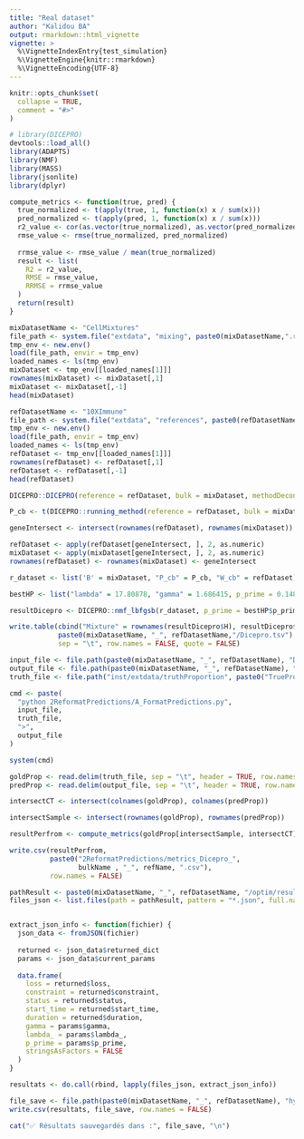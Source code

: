 ```yaml
---
title: "Real dataset"
author: "Kalidou BA"
output: rmarkdown::html_vignette
vignette: >
  %\VignetteIndexEntry{test_simulation}
  %\VignetteEngine{knitr::rmarkdown}
  %\VignetteEncoding{UTF-8}
---
```


```r
knitr::opts_chunk$set(
  collapse = TRUE,
  comment = "#>"
)
```


```r
# library(DICEPRO)
devtools::load_all()
library(ADAPTS)
library(NMF)
library(MASS)
library(jsonlite)
library(dplyr)
```


```r
compute_metrics <- function(true, pred) {
  true_normalized <- t(apply(true, 1, function(x) x / sum(x)))
  pred_normalized <- t(apply(pred, 1, function(x) x / sum(x)))
  r2_value <- cor(as.vector(true_normalized), as.vector(pred_normalized))^2
  rmse_value <- rmse(true_normalized, pred_normalized)
  
  rrmse_value <- rmse_value / mean(true_normalized)
  result <- list(
    R2 = r2_value,
    RMSE = rmse_value,
    RRMSE = rrmse_value
  )
  return(result)
}
```


```r
mixDatasetName <- "CellMixtures"
file_path <- system.file("extdata", "mixing", paste0(mixDatasetName,".rda"), package = "DICEPRO")
tmp_env <- new.env()
load(file_path, envir = tmp_env)
loaded_names <- ls(tmp_env)
mixDataset <- tmp_env[[loaded_names[1]]]
rownames(mixDataset) <- mixDataset[,1]
mixDataset <- mixDataset[,-1]
head(mixDataset)
```

```r
refDatasetName <- "10XImmune"
file_path <- system.file("extdata", "references", paste0(refDatasetName,".rda"), package = "DICEPRO")
tmp_env <- new.env()
load(file_path, envir = tmp_env)
loaded_names <- ls(tmp_env)
refDataset <- tmp_env[[loaded_names[1]]]
rownames(refDataset) <- refDataset[,1]
refDataset <- refDataset[,-1]
head(refDataset)
```

 
```r
DICEPRO::DICEPRO(reference = refDataset, bulk = mixDataset, methodDeconv = "DCQ", refName = "10XImmune", bulkName = "CellMixtures", hp_max_evals = 5)
```


```r
P_cb <- t(DICEPRO::running_method(reference = refDataset, bulk = mixDataset, methodDeconv = "DCQ"))

geneIntersect <- intersect(rownames(refDataset), rownames(mixDataset))

refDataset <- apply(refDataset[geneIntersect, ], 2, as.numeric)
mixDataset <- apply(mixDataset[geneIntersect, ], 2, as.numeric)
rownames(refDataset) <- rownames(mixDataset) <- geneIntersect

r_dataset <- list('B' = mixDataset, "P_cb" = P_cb, "W_cb" = refDataset)

bestHP <- list("lambda" = 17.80878, "gamma" = 1.686415, p_prime = 0.1483778)

resultDicepro <- DICEPRO::nmf_lbfgsb(r_dataset, p_prime = bestHP$p_prime, lambda_ = bestHP$lambda, gamma_par = bestHP$gamma) 

write.table(cbind("Mixture" = rownames(resultDicepro$H), resultDicepro$H), 
            paste0(mixDatasetName, "_", refDatasetName,"/Dicepro.tsv"), 
            sep = "\t", row.names = FALSE, quote = FALSE)
```


```r
input_file <- file.path(paste0(mixDatasetName, "_", refDatasetName), "Dicepro.tsv")
output_file <- file.path(paste0(mixDatasetName, "_", refDatasetName), "diceproReformattedPredictions.tsv")
truth_file <- file.path("inst/extdata/truthProportion", paste0("TrueProps", mixDatasetName, ".tsv"))

cmd <- paste(
  "python 2ReformatPredictions/A_FormatPredictions.py",
  input_file,
  truth_file,
  ">",
  output_file
)

system(cmd)
```


```r
goldProp <- read.delim(truth_file, sep = "\t", header = TRUE, row.names = 1, stringsAsFactors = FALSE)
predProp <- read.delim(output_file, sep = "\t", header = TRUE, row.names = 1, stringsAsFactors = FALSE)

intersectCT <- intersect(colnames(goldProp), colnames(predProp))

intersectSample <- intersect(rownames(goldProp), rownames(predProp))

resultPerfrom <- compute_metrics(goldProp[intersectSample, intersectCT], predProp[intersectSample, intersectCT])

write.csv(resultPerfrom, 
          paste0("2ReformatPredictions/metrics_Dicepro_", 
                 bulkName , "_", refName, ".csv"), 
          row.names = FALSE)
```


```r
pathResult <- paste0(mixDatasetName, "_", refDatasetName, "/optim/results")
files_json <- list.files(path = pathResult, pattern = "*.json", full.names = TRUE)


extract_json_info <- function(fichier) {
  json_data <- fromJSON(fichier)
  
  returned <- json_data$returned_dict
  params <- json_data$current_params
  
  data.frame(
    loss = returned$loss,
    constraint = returned$constraint,
    status = returned$status,
    start_time = returned$start_time,
    duration = returned$duration,
    gamma = params$gamma,
    lambda_ = params$lambda_,
    p_prime = params$p_prime,
    stringsAsFactors = FALSE
  )
}

resultats <- do.call(rbind, lapply(files_json, extract_json_info))

file_save <- file.path(paste0(mixDatasetName, "_", refDatasetName), "hyperopt_resultats.csv")
write.csv(resultats, file_save, row.names = FALSE)

cat("✅ Résultats sauvegardés dans :", file_save, "\n")

```


